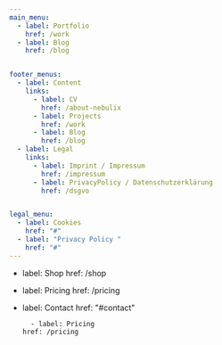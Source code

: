 ```yaml
---
main_menu:
  - label: Portfolio
    href: /work
  - label: Blog
    href: /blog


footer_menus:
  - label: Content
    links:
      - label: CV
        href: /about-nebulix
      - label: Projects
        href: /work
      - label: Blog
        href: /blog
  - label: Legal
    links:
      - label: Imprint / Impressum  
        href: /impressum
      - label: PrivacyPolicy / Datenschutzerklärung
        href: /dsgvo


legal_menu:
  - label: Cookies
    href: "#"
  - label: "Privacy Policy "
    href: "#"
---
```

  - label: Shop
    href: /shop

  - label: Pricing
    href: /pricing
  
  - label: Contact
    href: "#contact"

          - label: Pricing
        href: /pricing